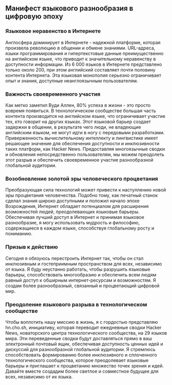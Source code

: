 

<CallToAction />

<Steps>

## Манифест языкового разнообразия в цифровую эпоху

### Языковое неравенство в Интернете

Англосфера доминирует в Интернете - надежной платформе, которая произвела революцию в общении и обмене знаниями. URL-адреса, языки программирования и гипертекстовые данные преимущественно на английском языке, что приводит к значительному неравенству в доступности информации. Из 6 000 языков в Интернете представлено только около 200, при этом английский составляет почти половину контента Интернета. Эта языковая монополия серьезно ограничивает опыт и знания, доступные неанглоязычным пользователям.

### Важность своевременного участия

Как метко заметил Вуди Аллен, 80% успеха в жизни - это просто вовремя появиться. В технологическом сообществе большая часть контента производится на английском языке, что ограничивает участие тех, кто говорит на других языках. Этот языковой барьер создает задержки в общении, в результате чего люди, не владеющие английским языком, не могут идти в ногу с передовыми разработками. Приверженность вычислительному интеллекту и лингвистике имеет решающее значение для обеспечения доступности и инклюзивности таких платформ, как Hacker News. Предоставляя многоязычные сводки и обновления непосредственно пользователям, мы можем преодолеть этот разрыв и обеспечить своевременное участие разнообразной глобальной аудитории.

### Возобновление золотой эры человеческого процветания

Преобразующая сила технологий может привести к наступлению новой эры процветания человечества. Подобно тому, как печатный станок сделал знания широко доступными и положил начало эпохе Возрождения, Интернет обладает потенциалом для расширения возможностей людей, преодолевающих языковые барьеры. Обеспечивая лучший доступ в Интернет и принимая языковое разнообразие, я могу использовать мудрость и философию, содержащиеся в каждом языке, способствуя глобальному росту и пониманию.

### Призыв к действию

Сегодня я обязуюсь перестроить Интернет так, чтобы он стал инклюзивным и гостеприимным пространством для всех, независимо от языка. Я буду неустанно работать, чтобы разрушить языковые барьеры, способствовать многообразию и обеспечить всем людям равный доступ к обширным интернет-ресурсам и возможностям. Я создам более разнообразный, связанный и процветающий цифровой мир.

### Преодоление языкового разрыва в технологическом сообществе

Чтобы воплотить нашу миссию в жизнь, я с гордостью представляю hn.cho.sh, инициативу, которая переводит ежедневные сводки Hacker News, новаторского центра технологического сообщества, на 29 языков мира. Эти переведенные сводки будут доставляться прямо в ваш электронный почтовый ящик, обеспечивая доступность ценных идей и дискуссий для разнообразной глобальной аудитории. Я стремлюсь способствовать формированию более инклюзивного и сплоченного технологического сообщества, которое преодолевает языковые барьеры и приглашает к процветанию множество точек зрения и идей. Давайте вместе создадим более светлое и совместное будущее для всех, независимо от их языка.

</Steps>
